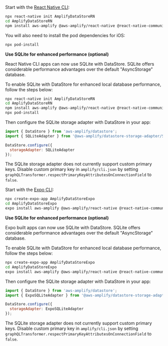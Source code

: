 <BlockSwitcher>
<Block name="React Native">

Start with the [React Native CLI](https://reactnative.dev/docs/getting-started):

```sh
npx react-native init AmplifyDataStoreRN
cd AmplifyDataStoreRN
npm install aws-amplify @aws-amplify/react-native @react-native-community/netinfo @react-native-async-storage/async-storage react-native-get-random-values
```

You will also need to install the pod dependencies for iOS:

```sh
npx pod-install
```

**Use SQLite for enhanced performance (optional)**

React Native CLI apps can now use SQLite with DataStore. SQLite offers considerable performance advantages over the default "AsyncStorage" database.

To enable SQLite with DataStore for enhanced local database performance, follow the steps below:

```sh
npx react-native init AmplifyDataStoreRN
cd AmplifyDataStoreRN
npm install aws-amplify @aws-amplify/react-native @react-native-community/netinfo @aws-amplify/datastore-storage-adapter react-native-sqlite-storage @react-native-async-storage/async-storage react-native-get-random-values
npx pod-install
```

Then configure the SQLite storage adapter with DataStore in your app:

```js
import { DataStore } from 'aws-amplify/datastore';
import { SQLiteAdapter } from '@aws-amplify/datastore-storage-adapter/SQLiteAdapter';

DataStore.configure({
  storageAdapter: SQLiteAdapter
});
```

<Callout>

The SQLite storage adapter does not currently support custom primary keys.
Disable custom primary key in `amplify/cli.json` by setting `graphQLTransformer.respectPrimaryKeyAttributesOnConnectionField` to `false`.

</Callout>
</Block>
<Block name="Expo">

Start with the [Expo CLI](https://docs.expo.dev/):

```sh
npx create-expo-app AmplifyDataStoreExpo
cd AmplifyDataStoreExpo
expo install aws-amplify @aws-amplify/react-native @react-native-community/netinfo @aws-amplify/datastore-storage-adapter react-native-sqlite-storage @react-native-async-storage/async-storage react-native-get-random-values
```

**Use SQLite for enhanced performance (optional)**

Expo built apps can now use SQLite with DataStore. SQLite offers considerable performance advantages over the default "AsyncStorage" database.

To enable SQLite with DataStore for enhanced local database performance, follow the steps below:

```sh
npx create-expo-app AmplifyDataStoreExpo
cd AmplifyDataStoreExpo
expo install aws-amplify @aws-amplify/react-native @react-native-community/netinfo @aws-amplify/datastore-storage-adapter react-native-sqlite-storage @react-native-async-storage/async-storage react-native-get-random-values
```

Then configure the SQLite storage adapter with DataStore in your app:

```js
import { DataStore } from 'aws-amplify/datastore';
import { ExpoSQLiteAdapter } from '@aws-amplify/datastore-storage-adapter/ExpoSQLiteAdapter';

DataStore.configure({
  storageAdapter: ExpoSQLiteAdapter
});
```

<Callout>

The SQLite storage adapter does not currently support custom primary keys.
Disable custom primary key in `amplify/cli.json` by setting `graphQLTransformer.respectPrimaryKeyAttributesOnConnectionField` to `false`.

</Callout>
</Block>
</BlockSwitcher> 
